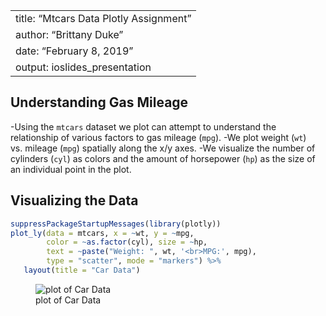 
---
title: "Mtcars Data Plotly Assignment"
author: "Brittany Duke"
date: "February 8, 2019"
output: ioslides_presentation
---

## Understanding Gas Mileage 

-Using the `mtcars` dataset we plot can attempt to understand the relationship of various factors to gas mileage (`mpg`). 
-We plot weight (`wt`) vs. mileage (`mpg`) spatially along the x/y axes. 
-We visualize the number of cylinders (`cyl`) as colors and the amount of horsepower (`hp`) as the size of an individual point in the plot. 

## Visualizing the Data 
 
```{r plot, echo=FALSE} 
suppressPackageStartupMessages(library(plotly)) 
plot_ly(data = mtcars, x = ~wt, y = ~mpg,  
        color = ~as.factor(cyl), size = ~hp, 
        text = ~paste("Weight: ", wt, '<br>MPG:', mpg), 
        type = "scatter", mode = "markers") %>% 
   layout(title = "Car Data") 
```
![plot of Car Data](images/Rplot.png)
 
